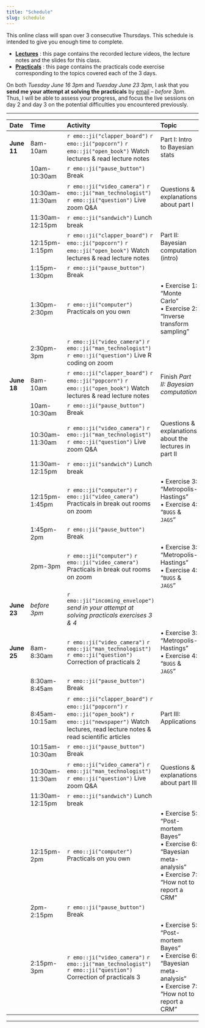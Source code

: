 ```yaml
---
title: "Schedule"
slug: schedule
---
```


This online class will span over 3 consecutive Thursdays. This schedule is intended to give you enough time to complete.

- [**Lectures**](/lectures/) <i class="fas fa-book-reader"></i> <i class="fas fa-chalkboard-teacher"></i> : this page contains the recorded lecture videos, the lecture notes and the slides for this class.
- [**Practicals**](/practicals/) <i class="fas fa-laptop-code"></i> : this page contains the practicals code exercise corresponding to the topics covered each of the 3 days.

On both *Tuesday June 16 3pm* and *Tuesday June 23 3pm*, I ask that you **send me your attempt at solving the practicals** by [email](mailto::boris.hejblum@u-bordeaux.fr) – *before 3pm*. Thus, I will be able to assess your progress, and focus the live sessions on day 2 and day 3 on the potential difficulties you encountered previously.

---

| **Date**       | **Time**        | **Activity**                                                                                                      | **Topic**                               |
|:---------------|:----------------|:------------------------------------------------------------------------------------------------------------------|:----------------------------------------|
| **June 11**    | 8am-10am        | `r emo::ji("clapper_board")` `r emo::ji("popcorn")` `r emo::ji("open_book")` Watch lectures & read lecture notes  | Part I: Intro to Bayesian stats         |
|                | 10am-10:30am    | `r emo::ji("pause_button")` Break                                                                                 |                                         |
|                | 10:30am-11:30am | `r emo::ji("video_camera")` `r emo::ji("man_technologist")` `r emo::ji("question")` Live zoom Q&A                 | Questions & explanations about part I   |
|                | 11:30am-12:15pm | `r emo::ji("sandwich")` Lunch break                                                                               |                                         |
|                | 12:15pm-1:15pm  | `r emo::ji("clapper_board")` `r emo::ji("popcorn")` `r emo::ji("open_book")` Watch lectures & read lecture notes  | Part II: Bayesian computation (intro)   |
|                | 1:15pm-1:30pm   | `r emo::ji("pause_button")` Break                                                                                 |                                         |
|                | 1:30pm- 2:30pm  | `r emo::ji("computer")` Practicals on you own                                                                     | • Exercise 1: "Monte Carlo" <br> • Exercise 2: "Inverse transform sampling" |
|                | 2:30pm-3pm      | `r emo::ji("video_camera")` `r emo::ji("man_technologist")` `r emo::ji("question")` Live R coding on zoom         |                                         |
| **June 18**    | 8am-10am  | `r emo::ji("clapper_board")` `r emo::ji("popcorn")` `r emo::ji("open_book")` Watch lectures & read lecture notes  | Finish *Part II: Bayesian computation* |
|                | 10am-10:30am | `r emo::ji("pause_button")` Break                                                                                 |                                         |
|                | 10:30am-11:30am | `r emo::ji("video_camera")` `r emo::ji("man_technologist")` `r emo::ji("question")` Live zoom Q&A                 | Questions & explanations about the lectures in part II  |
|                | 11:30am-12:15pm | `r emo::ji("sandwich")` Lunch break                                                                               |                                         |
|                | 12:15pm- 1:45pm | `r emo::ji("computer")` `r emo::ji("video_camera")` Practicals in break out rooms on zoom                                                                     | • Exercise 3: "Metropolis-Hastings" <br> • Exercise 4: "`BUGS` & `JAGS`" |
|                | 1:45pm-2pm   | `r emo::ji("pause_button")` Break                                                                                 |                                         |
|                | 2pm-3pm      | `r emo::ji("computer")` `r emo::ji("video_camera")` Practicals in break out rooms on zoom            |• Exercise 3: "Metropolis-Hastings" <br> • Exercise 4: "`BUGS` & `JAGS`" |
| **June 23**    | *before 3pm*    | `r emo::ji("incoming_envelope")` *send in your attempt at solving practicals exercises 3 & 4*                                   |                                         |
| **June 25**    | 8am-8:30am      | `r emo::ji("video_camera")` `r emo::ji("man_technologist")` `r emo::ji("question")` Correction of practicals 2    | • Exercise 3: "Metropolis-Hastings" <br> • Exercise 4: "`BUGS` & `JAGS`" |
|                | 8:30am-8:45am   | `r emo::ji("pause_button")` Break                                                                                 |                                         |
|                | 8:45am-10:15am  | `r emo::ji("clapper_board")` `r emo::ji("popcorn")` `r emo::ji("open_book")` `r emo::ji("newspaper")` Watch lectures, read lecture notes & read scientific articles  | Part III: Applications                  |
|                | 10:15am-10:30am  | `r emo::ji("pause_button")` Break                                                                                 |                                         |
|                | 10:30am-11:30am | `r emo::ji("video_camera")` `r emo::ji("man_technologist")` `r emo::ji("question")` Live zoom Q&A                 | Questions & explanations about part III |
|                | 11:30am-12:15pm | `r emo::ji("sandwich")` Lunch break                                                                               |                                         |
|                | 12:15pm- 2pm    | `r emo::ji("computer")` Practicals on you own                                                                     | • Exercise 5: "Post-mortem Bayes" <br> • Exercise 6: "Bayesian meta-analysis" <br> • Exercise 7: "How not to report a CRM" |
|                | 2pm-2:15pm  | `r emo::ji("pause_button")` Break                                                                                 |                                         |
|                | 2:15pm-3pm      | `r emo::ji("video_camera")` `r emo::ji("man_technologist")` `r emo::ji("question")` Correction of practicals 3    | • Exercise 5: "Post-mortem Bayes" <br> • Exercise 6: "Bayesian meta-analysis" <br> • Exercise 7: "How not to report a CRM" |    

---